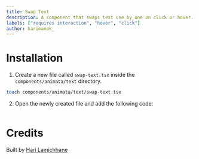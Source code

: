 ```yaml
---
title: Swap Text
description: A component that swaps text one by one on click or hover.
labels: ["requires interaction", "hover", "click"]
author: harimanok_
---
```


<ComponentPreview name="text-swap-text--docs" />

# Installation

1. Create a new file called `swap-text.tsx` inside the `components/animata/text` directory.

```bash
touch components/animata/text/swap-text.tsx
```

2. Open the newly created file and add the following code:

```jsx file=<rootDir>/animata/text/swap-text.tsx

```

# Credits

Built by [Hari Lamichhane](https://github.com/hari)
